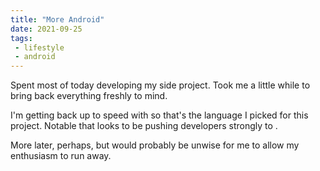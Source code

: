 ```yaml
---
title: "More Android"
date: 2021-09-25
tags:
 - lifestyle
 - android
---
```




Spent most of today developing my <Android/> side project. Took me a little while to bring back everything freshly to
mind.

I'm getting back up to speed with <Java/> so that's the language I picked for this project. Notable that <Google/>
looks to be pushing developers strongly to <Kotlin/>.

More later, perhaps, but would probably be unwise for me to allow my enthusiasm to run away.
